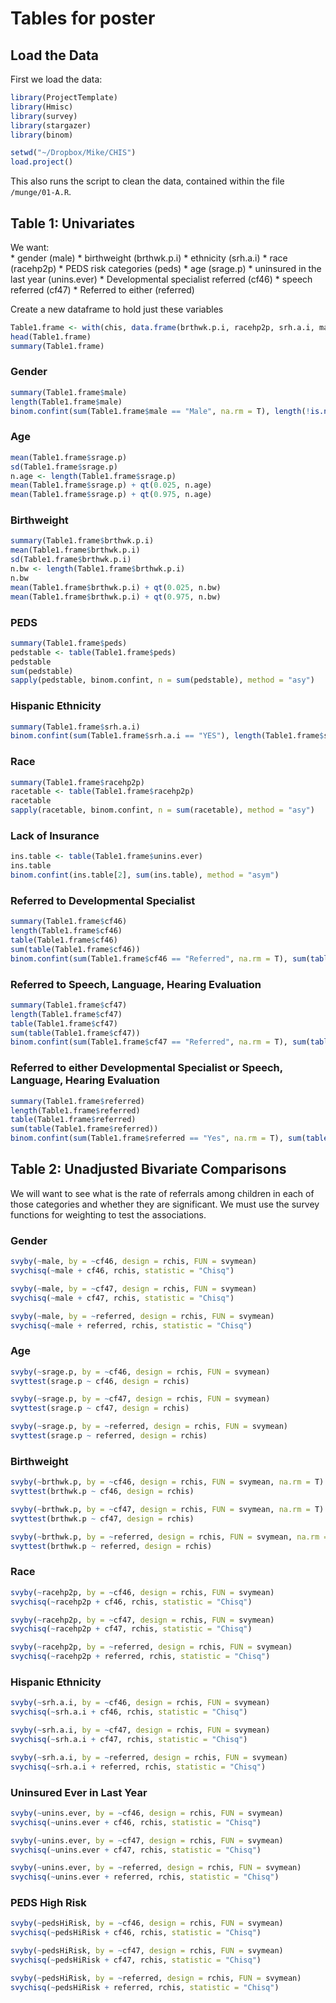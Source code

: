 Tables for poster
=========

Load the Data
-----
First we load the data:

```r
library(ProjectTemplate)
library(Hmisc)
library(survey)
library(stargazer)
library(binom)

setwd("~/Dropbox/Mike/CHIS")
load.project()
```

This also runs the script to clean the data, contained within the file `/munge/01-A.R`.

Table 1: Univariates
-------
We want:  
* gender (male)
* birthweight  (brthwk.p.i)
* ethnicity  (srh.a.i)
* race  (racehp2p)
* PEDS risk categories (peds)
* age (srage.p)
* uninsured in the last year (unins.ever)
* Developmental specialist referred (cf46)
* speech referred (cf47)
* Referred to either (referred)

Create a new dataframe to hold just these variables
```r
Table1.frame <- with(chis, data.frame(brthwk.p.i, racehp2p, srh.a.i, male, peds, srage.p, unins.ever, cf46, cf47, referred))
head(Table1.frame)
summary(Table1.frame)
```

### Gender
```r
summary(Table1.frame$male)
length(Table1.frame$male)
binom.confint(sum(Table1.frame$male == "Male", na.rm = T), length(!is.na(Table1.frame$male)), method = "asym")
```

### Age
```r
mean(Table1.frame$srage.p)
sd(Table1.frame$srage.p)
n.age <- length(Table1.frame$srage.p)
mean(Table1.frame$srage.p) + qt(0.025, n.age)
mean(Table1.frame$srage.p) + qt(0.975, n.age)
```

### Birthweight
```r
summary(Table1.frame$brthwk.p.i)
mean(Table1.frame$brthwk.p.i)
sd(Table1.frame$brthwk.p.i)
n.bw <- length(Table1.frame$brthwk.p.i)
n.bw
mean(Table1.frame$brthwk.p.i) + qt(0.025, n.bw)
mean(Table1.frame$brthwk.p.i) + qt(0.975, n.bw)
```

### PEDS
```r
summary(Table1.frame$peds)
pedstable <- table(Table1.frame$peds)
pedstable
sum(pedstable)
sapply(pedstable, binom.confint, n = sum(pedstable), method = "asy")
```

### Hispanic Ethnicity
```r
summary(Table1.frame$srh.a.i)
binom.confint(sum(Table1.frame$srh.a.i == "YES"), length(Table1.frame$srh.a.i), method = "asym")
```

### Race
```r
summary(Table1.frame$racehp2p)
racetable <- table(Table1.frame$racehp2p)
racetable
sapply(racetable, binom.confint, n = sum(racetable), method = "asy")
```

### Lack of Insurance
```r
ins.table <- table(Table1.frame$unins.ever)
ins.table
binom.confint(ins.table[2], sum(ins.table), method = "asym")
```


### Referred to Developmental Specialist
```r
summary(Table1.frame$cf46)
length(Table1.frame$cf46)
table(Table1.frame$cf46)
sum(table(Table1.frame$cf46))
binom.confint(sum(Table1.frame$cf46 == "Referred", na.rm = T), sum(table(Table1.frame$cf46)), method = "asym")
```

### Referred to Speech, Language, Hearing Evaluation
```r
summary(Table1.frame$cf47)
length(Table1.frame$cf47)
table(Table1.frame$cf47)
sum(table(Table1.frame$cf47))
binom.confint(sum(Table1.frame$cf47 == "Referred", na.rm = T), sum(table(Table1.frame$cf47)), method = "asym")
```

### Referred to either Developmental Specialist or Speech, Language, Hearing Evaluation
```r
summary(Table1.frame$referred)
length(Table1.frame$referred)
table(Table1.frame$referred)
sum(table(Table1.frame$referred))
binom.confint(sum(Table1.frame$referred == "Yes", na.rm = T), sum(table(Table1.frame$referred)), method = "asym")
```

Table 2: Unadjusted Bivariate Comparisons
------
We will want to see what is the rate of referrals among children in each of those categories and whether they are significant. We must use the survey functions for weighting to test the associations.

### Gender
```r
svyby(~male, by = ~cf46, design = rchis, FUN = svymean)
svychisq(~male + cf46, rchis, statistic = "Chisq")

svyby(~male, by = ~cf47, design = rchis, FUN = svymean)
svychisq(~male + cf47, rchis, statistic = "Chisq")

svyby(~male, by = ~referred, design = rchis, FUN = svymean)
svychisq(~male + referred, rchis, statistic = "Chisq")
```

### Age
```r
svyby(~srage.p, by = ~cf46, design = rchis, FUN = svymean)
svyttest(srage.p ~ cf46, design = rchis)

svyby(~srage.p, by = ~cf47, design = rchis, FUN = svymean)
svyttest(srage.p ~ cf47, design = rchis)

svyby(~srage.p, by = ~referred, design = rchis, FUN = svymean)
svyttest(srage.p ~ referred, design = rchis)
```

### Birthweight
```r
svyby(~brthwk.p, by = ~cf46, design = rchis, FUN = svymean, na.rm = T)
svyttest(brthwk.p ~ cf46, design = rchis)

svyby(~brthwk.p, by = ~cf47, design = rchis, FUN = svymean, na.rm = T)
svyttest(brthwk.p ~ cf47, design = rchis)

svyby(~brthwk.p, by = ~referred, design = rchis, FUN = svymean, na.rm = T)
svyttest(brthwk.p ~ referred, design = rchis)
```

### Race
```r
svyby(~racehp2p, by = ~cf46, design = rchis, FUN = svymean)
svychisq(~racehp2p + cf46, rchis, statistic = "Chisq")

svyby(~racehp2p, by = ~cf47, design = rchis, FUN = svymean)
svychisq(~racehp2p + cf47, rchis, statistic = "Chisq")

svyby(~racehp2p, by = ~referred, design = rchis, FUN = svymean)
svychisq(~racehp2p + referred, rchis, statistic = "Chisq")
```

### Hispanic Ethnicity
```r
svyby(~srh.a.i, by = ~cf46, design = rchis, FUN = svymean)
svychisq(~srh.a.i + cf46, rchis, statistic = "Chisq")

svyby(~srh.a.i, by = ~cf47, design = rchis, FUN = svymean)
svychisq(~srh.a.i + cf47, rchis, statistic = "Chisq")

svyby(~srh.a.i, by = ~referred, design = rchis, FUN = svymean)
svychisq(~srh.a.i + referred, rchis, statistic = "Chisq")
```

### Uninsured Ever in Last Year
```r
svyby(~unins.ever, by = ~cf46, design = rchis, FUN = svymean)
svychisq(~unins.ever + cf46, rchis, statistic = "Chisq")

svyby(~unins.ever, by = ~cf47, design = rchis, FUN = svymean)
svychisq(~unins.ever + cf47, rchis, statistic = "Chisq")

svyby(~unins.ever, by = ~referred, design = rchis, FUN = svymean)
svychisq(~unins.ever + referred, rchis, statistic = "Chisq")
```

### PEDS High Risk
```r
svyby(~pedsHiRisk, by = ~cf46, design = rchis, FUN = svymean)
svychisq(~pedsHiRisk + cf46, rchis, statistic = "Chisq")

svyby(~pedsHiRisk, by = ~cf47, design = rchis, FUN = svymean)
svychisq(~pedsHiRisk + cf47, rchis, statistic = "Chisq")

svyby(~pedsHiRisk, by = ~referred, design = rchis, FUN = svymean)
svychisq(~pedsHiRisk + referred, rchis, statistic = "Chisq")
```